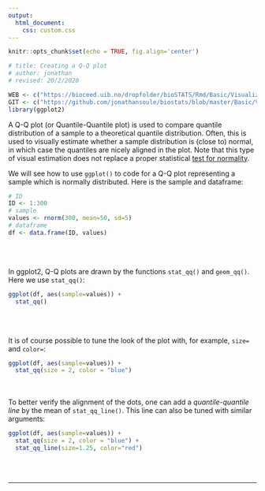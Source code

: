 ```yaml
---
output:
  html_document:
    css: custom.css
--- 
```


```r
knitr::opts_chunk$set(echo = TRUE, fig.align='center')

# title: Creating a Q-Q plot
# author: jonathan
# revised: 20/2/2020 

WEB <- c("https://bioceed.uib.no/dropfolder/bioSTATS/Rmd/Basic/Visualizing/Simple/QQplot.html")
GIT <- c("https://github.com/jonathansoule/biostats/blob/master/Basic/Visualizing/Simple/QQplot.Rmd")
library(ggplot2)
```
A Q-Q plot (or Quantile-Quantile plot) is used to compare quantile distribution of a sample to a theoretical quantile distribution. Often, this is used to visually estimate whether a sample distribution is (close to) normal, in which case the quantiles are nicely aligned in the plot. Note that this type of visual estimation does not replace a proper statistical [test for normality](https://biostats.w.uib.no/test-for-normality-shapiro-wilks-test/){target="_blank"}.

We will see how to use `ggplot()` to code for a Q-Q plot representing a sample which is normally distributed. Here is the sample and dataframe:
```r
# ID
ID <- 1:300
# sample
values <- rnorm(300, mean=50, sd=5)
# dataframe
df <- data.frame(ID, values)
```
<br/><br/>

In ggplot2, Q-Q plots are drawn by the functions `stat_qq()` and `geom_qq()`. Here we use `stat_qq()`:
```r
ggplot(df, aes(sample=values)) +
  stat_qq() 
```
<br/><br/>

It is of course possible to tune the look of the plot with, for example, `size=` and `color=`:
```r
ggplot(df, aes(sample=values)) +
  stat_qq(size = 2, color = "blue")   
```
<br/><br/>
To better verify the alignment of the dots, one can add a *quantile-quantile line* by the mean of `stat_qq_line()`. This line can also be tuned with similar arguments:
```r
ggplot(df, aes(sample=values)) +
  stat_qq(size = 2, color = "blue") + 
  stat_qq_line(size=1.25, color="red")  
```

<br/><br/>


***
<!-- UNCOMMENT TO ACTIVATE
Get the Rmarkdown file corresponding to this page on [GitHub](`r GIT`){target="_blank"}.
-->
